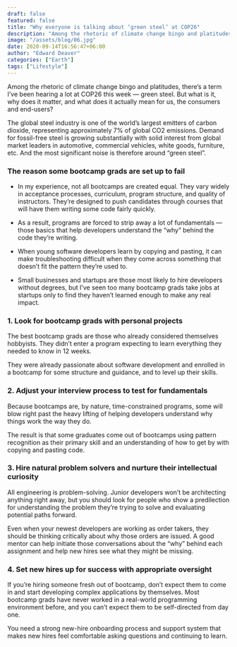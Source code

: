 ```yaml
---
draft: false
featured: false
title: "Why everyone is talking about ‘green steel’ at COP26"
description: "Among the rhetoric of climate change bingo and platitudes, there’s a term I’ve been hearing a lot at COP26 this week — green steel. But what is it, why does it matter, and what does it actually mean for us, the consumers and end-users?"
image: "/assets/blog/06.jpg"
date: 2020-09-14T16:56:47+06:00
author: "Edward Deaver"
categories: ["Earth"]
tags: ["Lifestyle"]
---
```


Among the rhetoric of climate change bingo and platitudes, there’s a term I’ve been hearing a lot at COP26 this week — green steel. But what is it, why does it matter, and what does it actually mean for us, the consumers and end-users? 

The global steel industry is one of the world’s largest emitters of carbon dioxide, representing approximately 7% of global CO2 emissions. Demand for fossil-free steel is growing substantially with solid interest from global market leaders in automotive, commercial vehicles, white goods, furniture, etc. And the most significant noise is therefore around “green steel”.

### The reason some bootcamp grads are set up to fail
* In my experience, not all bootcamps are created equal. They vary widely in acceptance processes, curriculum, program structure, and quality of instructors. They’re designed to push candidates through courses that will have them writing some code fairly quickly.

* As a result, programs are forced to strip away a lot of fundamentals — those basics that help developers understand the “why” behind the code they’re writing.

* When young software developers learn by copying and pasting, it can make troubleshooting difficult when they come across something that doesn’t fit the pattern they’re used to.

* Small businesses and startups are those most likely to hire developers without degrees, but I’ve seen too many bootcamp grads take jobs at startups only to find they haven’t learned enough to make any real impact.

### 1. Look for bootcamp grads with personal projects
The best bootcamp grads are those who already considered themselves hobbyists. They didn’t enter a program expecting to learn everything they needed to know in 12 weeks.

They were already passionate about software development and enrolled in a bootcamp for some structure and guidance, and to level up their skills.

### 2. Adjust your interview process to test for fundamentals
Because bootcamps are, by nature, time-constrained programs, some will blow right past the heavy lifting of helping developers understand why things work the way they do.

The result is that some graduates come out of bootcamps using pattern recognition as their primary skill and an understanding of how to get by with copying and pasting code.

### 3. Hire natural problem solvers and nurture their intellectual curiosity
All engineering is problem-solving. Junior developers won’t be architecting anything right away, but you should look for people who show a predilection for understanding the problem they’re trying to solve and evaluating potential paths forward.

Even when your newest developers are working as order takers, they should be thinking critically about why those orders are issued. A good mentor can help initiate those conversations about the “why” behind each assignment and help new hires see what they might be missing.

### 4. Set new hires up for success with appropriate oversight
If you’re hiring someone fresh out of bootcamp, don’t expect them to come in and start developing complex applications by themselves. Most bootcamp grads have never worked in a real-world programming environment before, and you can’t expect them to be self-directed from day one.

You need a strong new-hire onboarding process and support system that makes new hires feel comfortable asking questions and continuing to learn.
